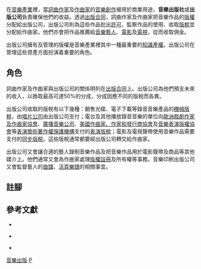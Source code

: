 {{about|一般音乐出版社的概况|1974年之前的中国大陆出版社|人民音乐出版社}}
在[[音樂產業|音樂產業]]裡，當[[詞曲作家|詞曲作家]]及[[作曲家|作曲家]]的[[音樂創作|音樂創作]]被用於商業用途，'''音樂出版社'''或'''出版公司'''負責確保他們的收益。透過[[出版合同|出版合同]]，詞曲作家及作曲家把音樂作品的[[版權|版權]]分配給出版公司，出版公司則為這些作品批出[[牌照|許可]]，監察作品的使用、收取[[版稅|版稅]]並分配給作曲家。他們亦會把作品推薦給[[音樂藝人|音樂藝人]]、[[電影|電影]]及[[電視|電視]]，從而收取佣金{{cfn|Edwards|y=2003|p=254}}。

出版公司擁有及管理的版權是音樂產業裡其中一種最重要的[[知識產權|知識產權]]。出版公司在管理這些資產方面扮演着重要的角色。

== 角色 ==

詞曲作家及作曲家與出版公司的關係明列在[[出版合同|出版合同]]上。出版公司為他們預支未來的收入，以換取最高可達50%的分成，分成因應不同的版稅而各異{{cfn|Baker|y=2013|p=176}}。

出版公司收取的版稅有以下幾種：銷售光碟、電子下載等錄音音樂產品的[[版稅|機械版稅]]，由[[唱片公司|唱片公司]]由出版公司支付；電台及其他播放錄音音樂的單位向[[歐洲戲劇作家及作曲家協會|歐洲戲劇作家及作曲家協會]]、[[廣播音樂公司|廣播音樂公司]]、[[美國作曲家、作家和發行商協會|美國作曲家、作家和發行商協會]]及[[音樂表演版權協會|音樂表演版權協會]]等[[表演藝術著作權保護機構|表演藝術著作權保護機構]]支付的[[版稅|表演版稅]]；電影及電視聲帶使用音樂作品需要支付的[[版稅|同步版稅]]。這些版稅通常都要經出版公司轉交給作曲家{{cfn|Edwards|y=2003|p=287}}。

出版公司又會讓合適的藝人錄制音樂作品及把音樂作品用於電影聲帶及商品等其他媒介上。他們通常又會為作曲家處理[[版權註冊|版權註冊]]及所有權等事務{{cfn|Gammons|y=2011|p=57}}。音樂印刷出版公司又會監督藝人的[[曲譜|曲譜]]、[[活頁樂譜|活頁樂譜]]的相關事宜{{cfn|Gammons|y=2011|p=58}}。

== 註腳 ==
{{reflist}}

== 參考文獻 ==
{{refbegin}}

*{{en}}{{Citation
|last=Edwards
|first=Leah
|title=Entertainment Law  
|publisher=Cengage Learning  
|date=2003
|isbn=1285968271  
}}

*{{en}}{{Citation
|last=Baker
|first=Rhonda
|title=Media Law: A User's Guide for Film and Programme Makers
|publisher=Routledge
|date=2013
|isbn=1136177868
}}

*{{en}}{{Citation
|last=Gammons
|first=Helen
|title=The Art of Music Publishing: An Entrepreneurial Guide to Publishing and Copyright for the Music, Film, and Media Industries
|publisher=CRC Press
|date=2011
|isbn=1136113983
}}

{{refend}}

{{音樂產業}}

[[Category:音樂出版|]]
[[Category:音樂相關職業|P]]